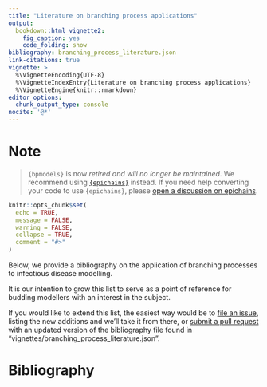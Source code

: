 ```yaml
---
title: "Literature on branching process applications"
output:
  bookdown::html_vignette2:
    fig_caption: yes
    code_folding: show
bibliography: branching_process_literature.json
link-citations: true
vignette: >
  %\VignetteEncoding{UTF-8}
  %\VignetteIndexEntry{Literature on branching process applications}
  %\VignetteEngine{knitr::rmarkdown}
editor_options: 
  chunk_output_type: console
nocite: '@*'
---
```


# Note

> `{bpmodels}` is now *retired and will no longer be maintained*. We recommend using [`{epichains}`](https://github.com/epiverse-trace/epichains) instead. If you need help converting your code to use `{epichains}`, please [open a discussion on epichains](https://github.com/epiverse-trace/epichains/discussions).

```r
knitr::opts_chunk$set(
  echo = TRUE,
  message = FALSE,
  warning = FALSE,
  collapse = TRUE,
  comment = "#>"
)
```

Below, we provide a bibliography on the application of branching processes to 
infectious disease modelling. 

It is our intention to grow this list to serve as a point of reference for 
budding modellers with an interest in the subject. 

If you would like to extend this list, the easiest way would be to [file an issue](https://github.com/epiverse-trace/bpmodels/issues/new/choose), listing the
new additions and we'll take it from there,
or [submit a pull request](https://github.com/epiverse-trace/bpmodels/pulls) 
with an updated version of the bibliography file found in 
"vignettes/branching_process_literature.json".

# Bibliography
